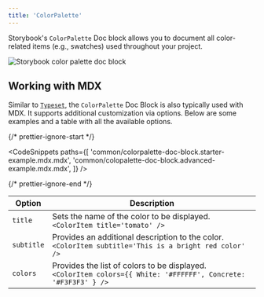 ```yaml
---
title: 'ColorPalette'
---
```


Storybook's `ColorPalette` Doc block allows you to document all color-related items (e.g., swatches) used throughout your project.

![Storybook color palette doc block](./doc-block-colorpalette-optimized.png)

## Working with MDX

Similar to [`Typeset`](./doc-block-typeset.mdx), the `ColorPalette` Doc Block is also typically used with MDX. It supports additional customization via options. Below are some examples and a table with all the available options.

{/* prettier-ignore-start */}

<CodeSnippets
  paths={[
    'common/colorpalette-doc-block.starter-example.mdx.mdx',
    'common/colopalette-doc-block.advanced-example.mdx.mdx',
  ]}
/>

{/* prettier-ignore-end */}

| Option     | Description                                                                                                          |
| ---------- | -------------------------------------------------------------------------------------------------------------------- |
| `title`    | Sets the name of the color to be displayed. <br/> `<ColorItem title='tomato' />`                                     |
| `subtitle` | Provides an additional description to the color. <br/> `<ColorItem subtitle='This is a bright red color' />`         |
| `colors`   | Provides the list of colors to be displayed. <br/> `<ColorItem colors={{ White: '#FFFFFF', Concrete: '#F3F3F3' } />` |